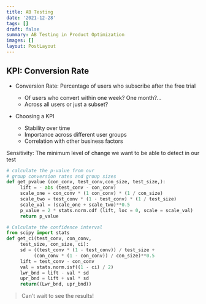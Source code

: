 ```yaml
---
title: AB Testing
date: '2021-12-28'
tags: []
draft: false
summary: AB Testing in Product Optimization
images: []
layout: PostLayout
---
```


## KPI: Conversion Rate

- Conversion Rate: Percentage of users who
  subscribe after the free trial

  - Of users who convert within one week?
    One month?...
  - Across all users or just a subset?

- Choosing a KPI
  - Stability over time
  - Importance across different user groups
  - Correlation with other business factors

Sensitivity: The minimum level of change we want to be able to detect in our test

```python
# calculate the p-value from our
# group conversion rates and group sizes
def get_pvalue (con_conv, test_conv,con_size, test_size,):
     lift = - abs (test_conv - con_conv)
     scale_one = con_conv * (1 con_conv) * (1 / con_size)
     scale_two = test_conv * (1 - test_conv) * (1 / test_size)
     scale_val = (scale_one + scale_two)**0.5
     p_value = 2 * stats.norm.cdf (lift, loc = 0, scale = scale_val)
     return p_value
```

```python
# Calculate the confidence interval
from scipy import stats
def get_ci(test_conv, con_conv,
     test_size, con_size, ci):
     sd = ((test_conv * (1 - test_conv)) / test_size +
          (con_conv * (1 - con_conv)) / con_size)**0.5
     lift = test_conv - con_conv
     val = stats.norm.isf((1 - ci) / 2)
     lwr_bnd = lift - val * sd
     upr_bnd = lift + val * sd
     return((Lwr_bnd, upr_bnd))
```

> Can't wait to see the results!
